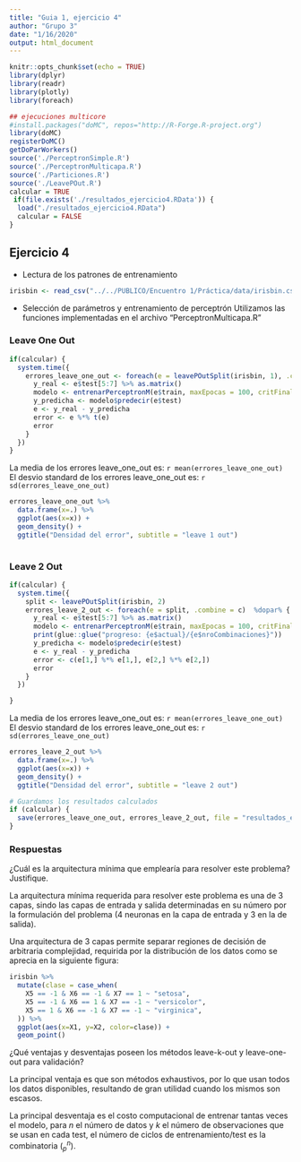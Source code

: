 ```yaml
---
title: "Guia 1, ejercicio 4"
author: "Grupo 3"
date: "1/16/2020"
output: html_document
---
```



```r
knitr::opts_chunk$set(echo = TRUE)
library(dplyr)
library(readr)
library(plotly)
library(foreach)

## ejecuciones multicore
#install.packages("doMC", repos="http://R-Forge.R-project.org")
library(doMC)
registerDoMC()
getDoParWorkers() 
source('./PerceptronSimple.R')
source('./PerceptronMulticapa.R')
source('./Particiones.R')
source('./LeavePOut.R')
calcular = TRUE
 if(file.exists('./resultados_ejercicio4.RData')) {
  load("./resultados_ejercicio4.RData")
  calcular = FALSE
}

```

## Ejercicio 4

 - Lectura de los patrones de entrenamiento

```r
irisbin <- read_csv("../../PUBLICO/Encuentro 1/Práctica/data/irisbin.csv", col_names = FALSE) %>% head(30)

```

- Selección de parámetros y entrenamiento de perceptrón
Utilizamos las funciones implementadas en el archivo "PerceptronMulticapa.R"


### Leave One Out
```r
if(calcular) {
  system.time({
    errores_leave_one_out <- foreach(e = leavePOutSplit(irisbin, 1), .combine = c)  %dopar% { #para ejecucion secuencia %do% {
      y_real <- e$test[5:7] %>% as.matrix()
      modelo <- entrenarPerceptronM(e$train, maxEpocas = 100, critFinalizacion = 0.8, arquitectura = c(4,3,3))
      y_predicha <- modelo$predecir(e$test)
      e <- y_real - y_predicha
      error <- e %*% t(e)
      error
    }
  })
}
```
La media de los errores leave_one_out es: `r mean(errores_leave_one_out)`
El desvio standard de los errores leave_one_out es: `r sd(errores_leave_one_out)`

```r
errores_leave_one_out %>%
  data.frame(x=.) %>% 
  ggplot(aes(x=x)) +
  geom_density() +
  ggtitle("Densidad del error", subtitle = "leave 1 out")
    
```


### Leave 2 Out
```r
if(calcular) {
  system.time({
    split <- leavePOutSplit(irisbin, 2)
    errores_leave_2_out <- foreach(e = split, .combine = c)  %dopar% { #para ejecucion secuencia %do% {
      y_real <- e$test[5:7] %>% as.matrix()
      modelo <- entrenarPerceptronM(e$train, maxEpocas = 100, critFinalizacion = 0.7, arquitectura = c(4,3,3))
      print(glue::glue("progreso: {e$actual}/{e$nroCombinaciones}"))
      y_predicha <- modelo$predecir(e$test)
      e <- y_real - y_predicha
      error <- c(e[1,] %*% e[1,], e[2,] %*% e[2,])
      error
    }
  })

}
```
La media de los errores leave_one_out es: `r mean(errores_leave_one_out)`
El desvio standard de los errores leave_one_out es: `r sd(errores_leave_one_out)`

```r
errores_leave_2_out %>%
  data.frame(x=.) %>% 
  ggplot(aes(x=x)) +
  geom_density() +
  ggtitle("Densidad del error", subtitle = "leave 2 out")
```


```r

# Guardamos los resultados calculados
if (calcular) {
  save(errores_leave_one_out, errores_leave_2_out, file = "resultados_ejercicio4.RData")
}

```


### Respuestas

¿Cuál es la arquitectura mı́nima que emplearı́a para resolver
este problema? Justifique.

La arquitectura mínima requerida para resolver este problema es una de 3 capas, sindo las capas de entrada y salida determinadas en su número por la formulación del problema (4 neuronas en la capa de entrada y 3 en la de salida).

Una arquitectura de 3 capas permite separar regiones de decisión de arbitraria complejidad, requirida por la distribución de los datos como se aprecia en la siguiente figura:

```r
irisbin %>% 
  mutate(clase = case_when(
    X5 == -1 & X6 == -1 & X7 == 1 ~ "setosa",
    X5 == -1 & X6 == 1 & X7 == -1 ~ "versicolor",
    X5 == 1 & X6 == -1 & X7 == -1 ~ "virginica",
  )) %>% 
  ggplot(aes(x=X1, y=X2, color=clase)) +
  geom_point()
```




¿Qué ventajas y desventajas poseen los métodos leave-k-out
y leave-one-out para validación?


La principal ventaja es que son métodos exhaustivos, por lo que usan todos los datos disponibles, resultando de gran utilidad cuando los mismos son escasos.

La principal desventaja es el costo computacional de entrenar tantas veces el modelo, para $n$ el número de datos y $k$ el número de observaciones que se usan en cada test, el número de ciclos de entrenamiento/test es la combinatoria $(_p^n)$.




